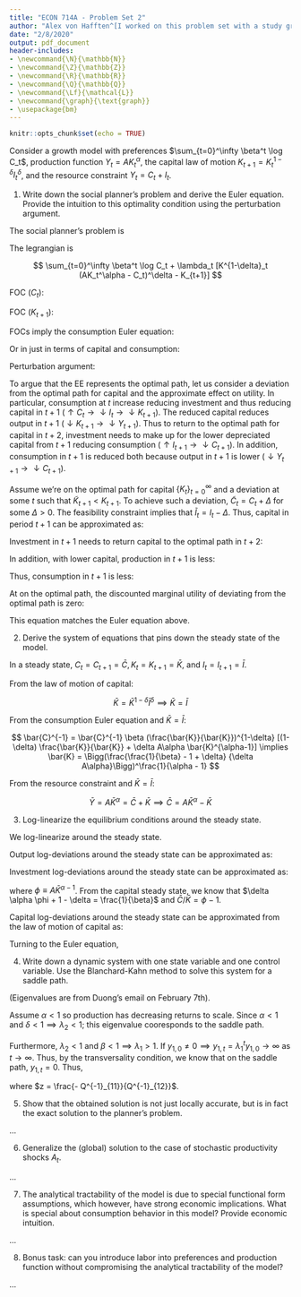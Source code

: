 ```yaml
---
title: "ECON 714A - Problem Set 2"
author: "Alex von Hafften^[I worked on this problem set with a study group of Michael Nattinger, Andrew Smith, and Ryan Mather. I also discussed problems with Sarah Bass, Emily Case, Danny Edgel, and Katherine Kwok.]"
date: "2/8/2020"
output: pdf_document
header-includes:
- \newcommand{\N}{\mathbb{N}}
- \newcommand{\Z}{\mathbb{Z}}
- \newcommand{\R}{\mathbb{R}}
- \newcommand{\Q}{\mathbb{Q}}
- \newcommand{\Lf}{\mathcal{L}}
- \newcommand{\graph}{\text{graph}}
- \usepackage{bm}
---
```


```r
knitr::opts_chunk$set(echo = TRUE)
```

Consider a growth model with preferences $\sum_{t=0}^\infty \beta^t \log C_t$, production function $Y_t=AK_t^\alpha$, the capital law of motion $K_{t+1}=K^{1-\delta}_t I^\delta_t$, and the resource constraint $Y_t=C_t+I_t$.

1. Write down the social planner’s problem and derive the Euler equation. Provide the intuition to this optimality condition using the perturbation argument.

The social planner's problem is

\begin{align*}
\max_{\{C_t, K_t\}_{t=0}^\infty} & \sum_{t=0}^\infty \beta^t \log C_t \\
\text{s.t. } AK_t^\alpha &= C_t+I_t \\
K_{t+1} &= K^{1-\delta}_t I^\delta_t \\
\implies
\max_{\{C_t, K_t\}_{t=0}^\infty} & \sum_{t=0}^\infty \beta^t \log C_t \\
\text{s.t. } 0 &= K^{1-\delta}_t (AK_t^\alpha - C_t)^\delta - K_{t+1}
\end{align*}

The legrangian is

$$
\sum_{t=0}^\infty \beta^t \log C_t + \lambda_t [K^{1-\delta}_t (AK_t^\alpha - C_t)^\delta - K_{t+1}]
$$

FOC ($C_t$):

\begin{align*}
0 &= \frac{\beta^t}{C_t} - \lambda_t \delta K^{1-\delta}_t (AK_t^\alpha - C_t)^{\delta-1} \\
\implies 
\lambda_t &= \frac{\beta^t}{C_t\delta K^{1-\delta}_t I_t^{\delta-1}}
\end{align*}

\pagebreak

FOC ($K_{t+1}$):

\begin{align*}
0 &= -\lambda_t + \lambda_{t+1}[(1-\delta)  K^{-\delta}_{t+1} (AK_{t+1}^\alpha - C_{t+1})^\delta + \delta  K^{1-\delta}_{t+1} (AK_{t+1}^\alpha - C_{t+1})^{\delta-1}A\alpha K_{t+1}^{\alpha-1}]\\
\implies
\frac{\lambda_t}{\lambda_{t+1}} &= (1-\delta) (\frac{I_{t+1}}{K_{t+1}})^\delta + \delta  (\frac{I_{t+1}}{K_{t+1}})^{\delta-1}A\alpha K_{t+1}^{\alpha-1}
\end{align*}

FOCs imply the consumption Euler equation:

\begin{align*}
\frac{(\frac{\beta^t}{C_t\delta K^{1-\delta}_t I_t^{\delta-1}})}
{(\frac{\beta^{t+1}}{C_{t+1} \delta K^{1-\delta}_{t+1} I_{t+1}^{\delta-1}})}
&= (1-\delta) (\frac{I_{t+1}}{K_{t+1}})^\delta + \delta  (\frac{I_{t+1}}{K_{t+1}})^{\delta-1}A\alpha K_{t+1}^{\alpha-1} \\
\implies
\frac{C_{t+1}  K^{1-\delta}_{t+1} I_{t+1}^{\delta-1}}
{\beta C_t K^{1-\delta}_t I_t^{\delta-1}}
&= (1-\delta) (\frac{I_{t+1}}{K_{t+1}})^\delta + \delta  (\frac{I_{t+1}}{K_{t+1}})^{\delta-1}A\alpha K_{t+1}^{\alpha-1} \\
\implies
C_t^{-1}  
&= C_{t+1}^{-1}  \beta 
(\frac{ K_t }{K_{t+1} })^{1-\delta}
(\frac{ I_t}{I_{t+1}})^{\delta-1}
[(1-\delta) (\frac{I_{t+1}}{K_{t+1}})^\delta + \delta  (\frac{I_{t+1}}{K_{t+1}})^{\delta-1}A\alpha K_{t+1}^{\alpha-1}] \\
&= C_{t+1}^{-1}  \beta 
\Bigg(\frac{K_t}{I_t}\Bigg)^{1-\delta}
\Bigg[(1-\delta) \frac{I_{t+1}}{K_{t+1}} + \delta  A\alpha K_{t+1}^{\alpha-1}\Bigg] \\
&= C_{t+1}^{-1}  \beta 
\Bigg(\frac{K_{t+1}}{I_t}\Bigg)
\Bigg[(1-\delta) \frac{I_{t+1}}{K_{t+1}} + \delta  A\alpha K_{t+1}^{\alpha-1}\Bigg] \\
&= C_{t+1}^{-1}  \beta 
\Bigg[(1-\delta) \frac{I_{t+1}}{I_{t}} + \delta \frac{\alpha Y_{t+1}}{I_t}\Bigg]
\end{align*}

Or in just in terms of capital and consumption:

\begin{align*}
C_t^{-1}  
&= C_{t+1}^{-1}  \beta 
\Bigg[(1-\delta) \frac{I_{t+1}}{I_{t}} + \delta \frac{\alpha Y_{t+1}}{I_t}\Bigg] \\
&= C_{t+1}^{-1}  \beta 
\Bigg[(1-\delta) \frac{Y_{t+1} - C_{t+1}}{Y_{t} - C_{t}} + \delta \frac{\alpha Y_{t+1}}{Y_{t} - C_{t}}\Bigg] \\
&= C_{t+1}^{-1}  \beta 
\Bigg[(1-\delta) \frac{AK_{t+1}^\alpha - C_{t+1}}{AK_{t}^\alpha - C_{t}} 
+ \delta \frac{\alpha AK_{t+1}^\alpha}{AK_{t}^\alpha - C_{t}}\Bigg]
\end{align*}

Perturbation argument:

To argue that the EE represents the optimal path, let us consider a deviation from the optimal path for capital and the approximate effect on utility.  In particular, consumption at $t$ increase reducing investment and thus reducing capital in $t+1$ ($\uparrow C_t \to \downarrow I_t \to \downarrow K_{t+1}$).  The reduced capital reduces output in $t+1$ ($\downarrow K_{t+1} \to \downarrow Y_{t+1}$).  Thus to return to the optimal path for capital in $t+2$, investment needs to make up for the lower depreciated capital from $t+1$ reducing consumption ($\uparrow I_{t+1} \to \downarrow C_{t+1}$). In addition, consumption in $t+1$ is reduced both because output in $t+1$ is lower ($\downarrow Y_{t+1} \to \downarrow C_{t+1}$).

\pagebreak

Assume we're on the optimal path for capital $\{K_t\}_{t=0}^\infty$ and a deviation at some $t$ such that $\tilde{K}_{t+1} < K_{t+1}$. To achieve such a deviation, $\tilde{C}_t = C_t + \Delta$ for some $\Delta > 0$. The feasibility constraint implies that $\tilde{I}_t = I_t - \Delta$.  Thus, capital in period $t+1$ can be approximated as:

\begin{align*}
\tilde{K}_{t+1} 
&= \tilde{K}_t^{1-\delta} \tilde{I}_t^\delta \\
&= K_t^{1-\delta} (I_t - \Delta)^\delta \\
& \approx K_t^{1-\delta} I_t^{\delta} - \delta K_t^{1-\delta}I_t^{\delta-1} \Delta \\
&= K_{t+1} -  \Delta\frac{\delta K_{t+1} }{I_t}
\end{align*}

Investment in $t+1$ needs to return capital to the optimal path in $t+2$:

\begin{align*}
\tilde{K}_{t+2} &= K_{t+2} \\
\implies \tilde{K}_{t+1}^{1-\delta} \tilde{I}_{t+1}^\delta &= K_{t+1}^{1-\delta} I_{t+1}^\delta \\
\implies \tilde{I}_{t+1}
&= I_{t+1} K_{t+1}^{\frac{1-\delta}{\delta}} (K_{t+1} -  K_{t+1}\frac{\delta \Delta}{I_t})^{\frac{\delta-1}{\delta}} \\
&\approx I_{t+1} K_{t+1}^{\frac{1-\delta}{\delta}} K_{t+1} ^{\frac{\delta-1}{\delta}} 
+ (-  K_{t+1}\frac{\delta \Delta}{I_t}) \frac{\delta-1}{\delta} I_{t+1} K_{t+1}^{\frac{1-\delta}{\delta}} K_{t+1}^{\frac{\delta-1}{\delta}-1}  \\
&= I_{t+1} + \Delta\frac{(1-\delta)I_{t+1}}{I_t}
\end{align*}

In addition, with lower capital, production in $t+1$ is less:

\begin{align*}
\tilde{Y}_{t+1} 
&= A\tilde{K}_{t+1}^\alpha \\
&= A\Bigg(K_{t+1} - \frac{\delta K_{t+1} \Delta}{I_t}\Bigg)^\alpha \\
&\approx  AK_{t+1}^\alpha - A \alpha K_{t+1}^{\alpha - 1}\frac{\delta K_{t+1} \Delta}{I_t}\\ 
&= Y_{t+1} - \Delta \frac{ \alpha \delta Y_{t+1}}{I_t}
\end{align*}

Thus, consumption in $t+1$ is less:

\begin{align*}
\tilde{Y}_{t+1} &= \tilde{C}_{t+1} + \tilde{I}_{t+1} \\ 
\implies Y_{t+1} - \Delta\frac{ \alpha \delta Y_{t+1}}{I_t} &= \tilde{C}_{t+1} + (I_{t+1} + \Delta(1-\delta)\frac{I_{t+1}}{I_t}) \\ 
\implies \tilde{C}_{t+1} 
&= Y_{t+1} - \Delta\frac{ \alpha \delta Y_{t+1}}{I_t} - I_{t+1} - \Delta \frac{(1-\delta)I_{t+1}}{I_t} \\ 
&= C_{t+1} - \Delta\Bigg[(1-\delta)\frac{I_{t+1}}{I_t} + \delta \frac{ \alpha  Y_{t+1} }{I_t}\Bigg]
\end{align*}

\pagebreak

At on the optimal path, the discounted marginal utility of deviating from the optimal path is zero:

\begin{align*}
0 &= u'(\tilde{C}_t) + \beta u'(\tilde{C}_{t+1}) \\
\implies 0 &= u'(C_t)\Delta - \beta u'(C_{t+1}) \Delta  \Bigg[(1-\delta)\frac{I_{t+1}}{I_t} + \delta \frac{ \alpha  Y_{t+1} }{I_t}\Bigg] \\
\implies 0 &= C_t^{-1}\Delta - \beta C_{t+1}^{-1} \Delta  \Bigg[(1-\delta)\frac{I_{t+1}}{I_t} + \delta \frac{ \alpha  Y_{t+1} }{I_t}\Bigg]\\
\implies C_{t}^{-1} &= C_{t+1}^{-1}  \beta \Bigg[(1-\delta)\frac{I_{t+1}}{I_t} + \delta \frac{ \alpha  Y_{t+1} }{I_t}\Bigg]
\end{align*}

This equation matches the Euler equation above.

2. Derive the system of equations that pins down the steady state of the model.

In a steady state, $C_t = C_{t+1} = \bar{C}, K_t = K_{t+1} = \bar{K}$, and $I_t = I_{t+1} = \bar{I}$.  

From the law of motion of capital:

$$
\bar{K}=\bar{K}^{1-\delta} \bar{I}^\delta \implies \bar{K} = \bar{I}
$$

From the consumption Euler equation and $\bar{K} = \bar{I}$:

$$
\bar{C}^{-1} 
= \bar{C}^{-1} \beta 
(\frac{\bar{K}}{\bar{K}})^{1-\delta}
[(1-\delta) \frac{\bar{K}}{\bar{K}} + \delta  A\alpha \bar{K}^{\alpha-1}] 
\implies
\bar{K} = \Bigg(\frac{\frac{1}{\beta} - 1 + \delta}
{\delta  A\alpha}\Bigg)^\frac{1}{\alpha - 1}
$$

From the resource constraint and $\bar{K} = \bar{I}$:

$$
\bar{Y} = A\bar{K}^\alpha = \bar{C}+\bar{K} \implies  \bar{C} = A\bar{K}^\alpha -\bar{K} 
$$

3. Log-linearize the equilibrium conditions around the steady state.

We log-linearize around the steady state.

Output log-deviations around the steady state can be approximated as:

\begin{align*}
Y_t &= AK_t^\alpha \\
\implies \bar{Y}(1+y_t) &= A\bar{K}^\alpha(1+\alpha k_t)\\
\implies y_t &= \alpha k_t
\end{align*}

\pagebreak

Investment log-deviations around the steady state can be approximated as:

\begin{align*}
I_t &= Y_t - C_t \\
\implies 
\bar{I}(1 + i_t) &= \bar{Y}(1 + y_t) - \bar{C}(1 + c_t) \\
\implies 
i_t &= \frac{\bar{Y}}{\bar{I}}y_t - \frac{\bar{C}}{\bar{I}}c_t \\
&= \frac{A\bar{K}^\alpha}{\bar{K}}\alpha k_t - \frac{\bar{C}}{\bar{K}}c_t\\
&= A\bar{K}^{\alpha-1} \alpha k_t - \frac{\bar{C}}{\bar{K}}c_t\\
&= \phi \alpha k_t - \frac{\bar{C}}{\bar{K}}c_t \\
&= \phi \alpha k_t - (\phi - 1) c_t
\end{align*}

where $\phi \equiv A\bar{K}^{\alpha-1}$.  From the capital steady state, we know that $\delta  \alpha \phi + 1 - \delta = \frac{1}{\beta}$ and $\bar{C}/\bar{K} = \phi - 1$.  

Capital log-deviations around the steady state can be approximated from the law of motion of capital as:

\begin{align*}
K_{t+1} &= K^{1-\delta}_t I^\delta_t \\
\implies k_{t+1} &= (1-\delta)k_t + \delta i_t \\
&= (1-\delta)k_t + \delta (\phi \alpha k_t - \frac{\bar{C}}{\bar{K}}c_t)\\
&= (1-\delta + \delta \phi \alpha )k_t - \delta \frac{\bar{C}}{\bar{K}}c_t \\
&= \frac{1}{\beta}k_t - \delta (\phi - 1) c_t
\end{align*}

\pagebreak

Turning to the Euler equation, 

\begin{align*}
C_t^{-1}  
&= C_{t+1}^{-1}  \beta \Bigg[(1-\delta) \frac{I_{t+1}}{I_{t}} + \delta \frac{\alpha Y_{t+1}}{I_t}\Bigg] \\
\implies
\bar{C}(1+c_{t+1})  
&= \bar{C}(1+c_{t})  \beta \Bigg[(1-\delta) \frac{\bar{I}(1+i_{t+1})}{\bar{I}(1+i_{t})} + \delta \frac{\alpha \bar{Y}(1+y_{t+1})}{\bar{I}(1+i_{t})}\Bigg] \\
\implies
(1+c_{t+1})  
&= (1+c_{t})  \beta \Bigg[(1-\delta) \frac{(1+i_{t+1})}{(1+i_{t})} + \delta \frac{\alpha A\bar{K}^\alpha(1+y_{t+1})}{\bar{K}(1+i_{t})}\Bigg] \\
\implies
(1+c_{t+1})  
&= (1+c_{t})  \beta \Bigg[(1-\delta) \frac{(1+i_{t+1})}{(1+i_{t})} + \delta \frac{\alpha \phi(1+y_{t+1})}{(1+i_{t})}\Bigg] \\
\implies
(1+c_{t+1})(1+i_{t})  
&= (1+c_{t})  \beta \Bigg[(1-\delta) (1+i_{t+1}) + \delta \alpha \phi(1+y_{t+1})\Bigg] \\
\implies
1+c_{t+1}+i_{t}+c_{t+1}i_{t}  
&= (1+c_{t})  \beta \Bigg[1-\delta + (1-\delta)i_{t+1} + \delta \alpha \phi + \delta \alpha \phi y_{t+1}\Bigg] \\
\implies
1+c_{t+1}+i_{t}+c_{t+1}i_{t}  
&= (1+c_{t})  \beta \Bigg[1/\beta + (1-\delta)i_{t+1} + \delta \alpha \phi y_{t+1}\Bigg] \\
\implies
c_{t+1}+i_{t}+c_{t+1}i_{t}  
&= c_{t} + (1+c_{t})  \beta \Bigg[(1-\delta)i_{t+1} + \delta \alpha \phi y_{t+1}\Bigg] \\
\implies
c_{t+1}+i_{t}+c_{t+1}i_{t} 
&= c_{t} + (1+c_{t})  \beta \Bigg[(1-\delta)(\phi \alpha k_{t+1} - (\phi-1)c_{t+1}) + \delta \alpha^2 \phi k_{t+1}\Bigg] \\
\implies
c_{t+1}+\phi \alpha k_t -(\phi-1)c_t+ c_{t+1}\phi \alpha k_t - c_{t+1}(\phi-1)c_t  
&= c_{t} + (1+c_{t})  \beta (\frac{1}{\beta}k_t - \delta (\phi-1)c_t)\alpha\phi(1-\delta  + \delta \alpha  ) \\
&-(1+c_{t})  \beta  (1-\delta)(\phi-1)c_{t+1} \\
\end{align*}

\pagebreak

4. Write down a dynamic system with one state variable and one control variable. Use the Blanchard-Kahn method to solve this system for a saddle path.

\begin{align*}
x_t 
&= \begin{pmatrix} k_t \\ c_t \end{pmatrix} \\
x_{t+1} 
&= Ax_{t} \\
&= Q \Lambda Q^{-1}x_t \\
y_t &= Q^{-1}x_t\\
\implies y_{t+1}
&= \Lambda y_t \\
\Lambda &= \begin{pmatrix} \lambda_1 & 0 \\
0 & \lambda_2 \end{pmatrix} \\
\lambda_1 &= \frac{1}{\beta (1 - \delta + \delta \alpha)} \\
\lambda_2 &= 1 - \delta + \delta \alpha
\end{align*}

(Eigenvalues are from Duong's email on February 7th).

Assume $\alpha < 1$ so production has decreasing returns to scale. Since $\alpha < 1$ and $\delta < 1 \implies \lambda_2 < 1$; this eigenvalue cooresponds to the saddle path. 

Furthermore, $\lambda_2 < 1$ and $\beta < 1 \implies \lambda_1 > 1$. If $y_{1,0} \neq 0 \implies y_{1,t} = \lambda_1^t y_{1,0} \to \infty$ as $t \to \infty$. Thus, by the transversality condition, we know that on the saddle path, $y_{1,t} = 0$. Thus,

\begin{align*}
y_t &= Q^{-1} x_t \\
\implies 
\begin{pmatrix} 0 \\ y_{2,t} \end{pmatrix} &= \begin{pmatrix} Q^{-1}_{11} & Q^{-1}_{12} \\ Q^{-1}_{21} & Q^{-1}_{22}  \end{pmatrix} \begin{pmatrix} k_t \\ c_t \end{pmatrix} \\
\implies 
0 &= Q^{-1}_{11} k_t + Q^{-1}_{12} c_t \\
\implies
c_t 
&= \frac{- Q^{-1}_{11}}{Q^{-1}_{12}} k_t \\
&= z k_t \\
\end{align*}

where $z = \frac{- Q^{-1}_{11}}{Q^{-1}_{12}}$.

5. Show that the obtained solution is not just locally accurate, but is in fact the exact solution to the planner’s problem.

...

6. Generalize the (global) solution to the case of stochastic productivity shocks $A_t$.

...

7. The analytical tractability of the model is due to special functional form assumptions, which however, have strong economic implications. What is special about consumption behavior in this model? Provide economic intuition.

...

8. Bonus task: can you introduce labor into preferences and production function without compromising the analytical tractability of the model?

...


